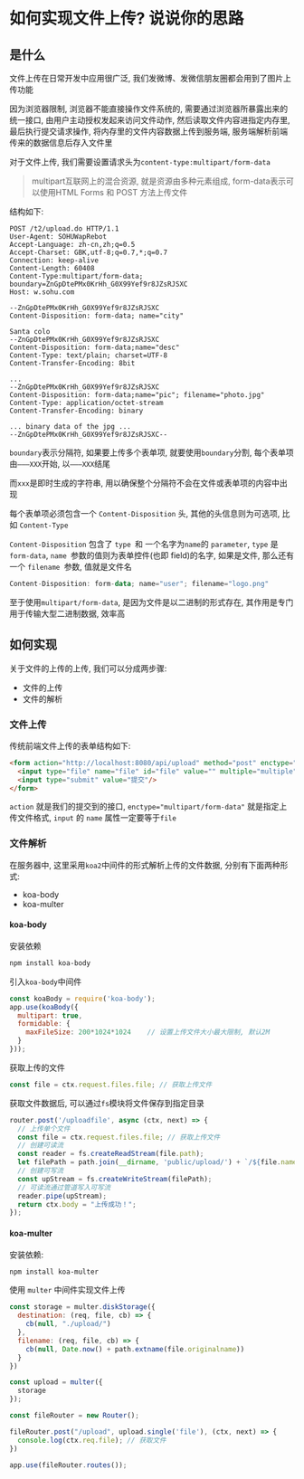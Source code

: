# 如何实现文件上传? 说说你的思路

## 是什么

文件上传在日常开发中应用很广泛, 我们发微博、发微信朋友圈都会用到了图片上传功能

因为浏览器限制, 浏览器不能直接操作文件系统的, 需要通过浏览器所暴露出来的统一接口, 由用户主动授权发起来访问文件动作, 然后读取文件内容进指定内存里, 最后执行提交请求操作, 将内存里的文件内容数据上传到服务端, 服务端解析前端传来的数据信息后存入文件里

对于文件上传, 我们需要设置请求头为`content-type:multipart/form-data`

> multipart互联网上的混合资源, 就是资源由多种元素组成, form-data表示可以使用HTML Forms 和 POST 方法上传文件

结构如下: 

```http
POST /t2/upload.do HTTP/1.1
User-Agent: SOHUWapRebot
Accept-Language: zh-cn,zh;q=0.5
Accept-Charset: GBK,utf-8;q=0.7,*;q=0.7
Connection: keep-alive
Content-Length: 60408
Content-Type:multipart/form-data; boundary=ZnGpDtePMx0KrHh_G0X99Yef9r8JZsRJSXC
Host: w.sohu.com

--ZnGpDtePMx0KrHh_G0X99Yef9r8JZsRJSXC
Content-Disposition: form-data; name="city"

Santa colo
--ZnGpDtePMx0KrHh_G0X99Yef9r8JZsRJSXC
Content-Disposition: form-data;name="desc"
Content-Type: text/plain; charset=UTF-8
Content-Transfer-Encoding: 8bit
 
...
--ZnGpDtePMx0KrHh_G0X99Yef9r8JZsRJSXC
Content-Disposition: form-data;name="pic"; filename="photo.jpg"
Content-Type: application/octet-stream
Content-Transfer-Encoding: binary
 
... binary data of the jpg ...
--ZnGpDtePMx0KrHh_G0X99Yef9r8JZsRJSXC--
```

`boundary`表示分隔符, 如果要上传多个表单项, 就要使用`boundary`分割, 每个表单项由`———XXX`开始, 以`———XXX`结尾

而`xxx`是即时生成的字符串, 用以确保整个分隔符不会在文件或表单项的内容中出现

每个表单项必须包含一个 `Content-Disposition` 头, 其他的头信息则为可选项,  比如 `Content-Type` 

`Content-Disposition` 包含了 `type `和 一个名字为` name `的 `parameter`, `type` 是 `form-data`, `name `参数的值则为表单控件(也即 field)的名字, 如果是文件, 那么还有一个 `filename `参数, 值就是文件名

```kotlin
Content-Disposition: form-data; name="user"; filename="logo.png"
```

至于使用`multipart/form-data`, 是因为文件是以二进制的形式存在, 其作用是专门用于传输大型二进制数据, 效率高

## 如何实现

关于文件的上传的上传, 我们可以分成两步骤: 

- 文件的上传
- 文件的解析

### 文件上传

传统前端文件上传的表单结构如下: 

```html
<form action="http://localhost:8080/api/upload" method="post" enctype="multipart/form-data">
  <input type="file" name="file" id="file" value="" multiple="multiple" />
  <input type="submit" value="提交"/>
</form>
```

`action` 就是我们的提交到的接口, `enctype="multipart/form-data"` 就是指定上传文件格式, `input` 的 `name` 属性一定要等于`file`

### 文件解析

在服务器中, 这里采用`koa2`中间件的形式解析上传的文件数据, 分别有下面两种形式: 

- koa-body
- koa-multer

#### koa-body

安装依赖

```bash
npm install koa-body
```

引入`koa-body`中间件

```js showLineNumbers copy
const koaBody = require('koa-body');
app.use(koaBody({
  multipart: true,
  formidable: {
    maxFileSize: 200*1024*1024    // 设置上传文件大小最大限制, 默认2M
  }
}));
```

获取上传的文件

```js showLineNumbers copy
const file = ctx.request.files.file; // 获取上传文件
```

获取文件数据后, 可以通过`fs`模块将文件保存到指定目录

```js showLineNumbers copy
router.post('/uploadfile', async (ctx, next) => {
  // 上传单个文件
  const file = ctx.request.files.file; // 获取上传文件
  // 创建可读流
  const reader = fs.createReadStream(file.path);
  let filePath = path.join(__dirname, 'public/upload/') + `/${file.name}`;
  // 创建可写流
  const upStream = fs.createWriteStream(filePath);
  // 可读流通过管道写入可写流
  reader.pipe(upStream);
  return ctx.body = "上传成功！";
});
```

#### koa-multer

安装依赖: 

```bash 
npm install koa-multer
```

使用 `multer` 中间件实现文件上传

```js showLineNumbers copy
const storage = multer.diskStorage({
  destination: (req, file, cb) => {
    cb(null, "./upload/")
  },
  filename: (req, file, cb) => {
    cb(null, Date.now() + path.extname(file.originalname))
  }
})

const upload = multer({
  storage
});

const fileRouter = new Router();

fileRouter.post("/upload", upload.single('file'), (ctx, next) => {
  console.log(ctx.req.file); // 获取文件
})

app.use(fileRouter.routes());
```
